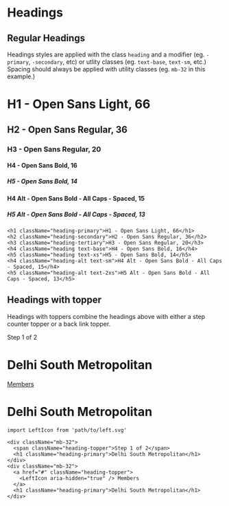 
# Headings

## Regular Headings

Headings styles are applied with the class `heading` and a modifier (eg. `-primary`, `-secondary`, etc) or utlity classes (eg. `text-base`, `text-sm`, etc.) Spacing should always be applied with utility classes (eg. `mb-32` in this example.)

<div>
  <h1 className="heading-primary mb-32">H1 - Open Sans Light, 66</h1>
  <h2 className="heading-secondary mb-32">H2 - Open Sans Regular, 36</h2>
  <h3 className="heading-tertiary mb-32">H3 - Open Sans Regular, 20</h3>
  <h4 className="heading text-base mb-32">H4 - Open Sans Bold, 16</h4>
  <h5 className="heading text-xs mb-32">H5 - Open Sans Bold, 14</h5>
  <h4 className="heading-alt text-sm mb-32">H4 Alt - Open Sans Bold - All Caps - Spaced, 15</h4>
  <h5 className="heading-alt text-2xs mb-32">H5 Alt - Open Sans Bold - All Caps - Spaced, 13</h5>
</div>

```tsx
<h1 className="heading-primary">H1 - Open Sans Light, 66</h1>
<h2 className="heading-secondary">H2 - Open Sans Regular, 36</h2>
<h3 className="heading-tertiary">H3 - Open Sans Regular, 20</h3>
<h4 className="heading text-base">H4 - Open Sans Bold, 16</h4>
<h5 className="heading text-xs">H5 - Open Sans Bold, 14</h5>
<h4 className="heading-alt text-sm">H4 Alt - Open Sans Bold - All Caps - Spaced, 15</h4>
<h5 className="heading-alt text-2xs">H5 Alt - Open Sans Bold - All Caps - Spaced, 13</h5>
```

## Headings with topper

Headings with toppers combine the headings above with either a step counter topper or a back link topper.

<div className="mb-32">
  <span className="heading-topper">Step 1 of 2</span>
  <h1 className="heading-primary">Delhi South Metropolitan</h1>
</div>
<div className="mb-32">
  <a href="#" className="heading-topper">
    <LeftIcon aria-hidden="true" /> Members
  </a>
  <h1 className="heading-primary">Delhi South Metropolitan</h1>
</div>

```tsx
import LeftIcon from 'path/to/left.svg'

<div className="mb-32">
  <span className="heading-topper">Step 1 of 2</span>
  <h1 className="heading-primary">Delhi South Metropolitan</h1>
</div>
<div className="mb-32">
  <a href="#" className="heading-topper">
    <LeftIcon aria-hidden="true" /> Members
  </a>
  <h1 className="heading-primary">Delhi South Metropolitan</h1>
</div>
```
